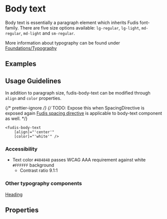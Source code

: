 
<Meta title="Components/Typography/Body Text" />

# Body text

Body text is essentially a paragraph element which inherits Fudis font-family. There are five size options available: `lg-regular`, `lg-light`, `md-regular`, `md-light` and `sm-regular`.

More information about typography can be found under [Foundations/Typography](/docs/foundations-typography--documentation)

## Examples

<Canvas of={BodyTextStories.AllVariants}></Canvas>

## Usage Guidelines

In addition to paragraph size, fudis-body-text can be modified through `align` and `color` properties.

{/* prettier-ignore */}
{/* TODO: Expose this when SpacingDirective is exposed again
[Fudis spacing directive](/docs/directives-spacing--documentation) is applicable to body-text component as well. \*/}

```
<fudis-body-text
	[align]="'center'"
	[color]="'white'" />
```

### Accessibility

- Text color `#484848` passes WCAG AAA requirement against white `#FFFFFF` background
  - Contrast ratio 9.1:1

### Other typography components

[Heading](/docs/components-typography-heading--documentation)

## Properties

<ArgTypes of={BodyTextComponent} />
